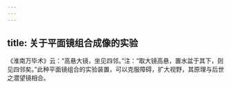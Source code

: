```yaml
---
---
---
```

title: 关于平面镜组合成像的实验
---



《淮南万毕术》云：“高悬大镜，坐见四邻。”注：“取大镜高悬，置水盆于其下，则见四邻矣。”此种平面镜组合的实验装置，可以克服障碍，扩大视野，其原理与后世之潜望镜相合。